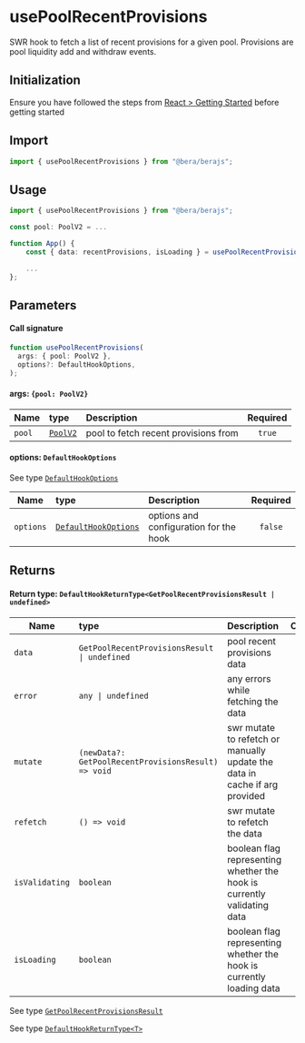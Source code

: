 # usePoolRecentProvisions

SWR hook to fetch a list of recent provisions for a given pool. Provisions are pool liquidity add and withdraw events.

## Initialization

Ensure you have followed the steps from [React > Getting Started](/react/getting-started) before getting started

## Import

```ts
import { usePoolRecentProvisions } from "@bera/berajs";
```

## Usage

```ts
import { usePoolRecentProvisions } from "@bera/berajs";

const pool: PoolV2 = ...

function App() {
    const { data: recentProvisions, isLoading } = usePoolRecentProvisions({ pool });

    ...
};
```

## Parameters

#### Call signature

```ts
function usePoolRecentProvisions(
  args: { pool: PoolV2 },
  options?: DefaultHookOptions,
);
```

#### args: `{pool: PoolV2}`

| Name   | type                      | Description                          | Required |
| ------ | :------------------------ | :----------------------------------- | :------: |
| `pool` | [`PoolV2`](/types/PoolV2) | pool to fetch recent provisions from |  `true`  |

#### options: `DefaultHookOptions`

See type [`DefaultHookOptions`](/types/DefaultHookOptions/)

| Name      | type                                               | Description                            | Required |
| --------- | :------------------------------------------------- | :------------------------------------- | :------: |
| `options` | [`DefaultHookOptions`](/types/DefaultHookOptions/) | options and configuration for the hook | `false`  |

## Returns

#### Return type: `DefaultHookReturnType<GetPoolRecentProvisionsResult | undefined>`

| Name           | type                                                | Description                                                                | Optional |
| -------------- | :-------------------------------------------------- | :------------------------------------------------------------------------- | :------: |
| `data`         | `GetPoolRecentProvisionsResult \| undefined`        | pool recent provisions data                                                |  `true`  |
| `error`        | `any \| undefined`                                  | any errors while fetching the data                                         |  `true`  |
| `mutate`       | `(newData?: GetPoolRecentProvisionsResult) => void` | swr mutate to refetch or manually update the data in cache if arg provided |  `true`  |
| `refetch`      | `() => void`                                        | swr mutate to refetch the data                                             |  `true`  |
| `isValidating` | `boolean`                                           | boolean flag representing whether the hook is currently validating data    | `false`  |
| `isLoading`    | `boolean`                                           | boolean flag representing whether the hook is currently loading data       | `false`  |

See type [`GetPoolRecentProvisionsResult`](/actions/dex/getPoolRecentProvisions/#returns)

See type [`DefaultHookReturnType<T>`](/types/DefaultHookReturnType/)
